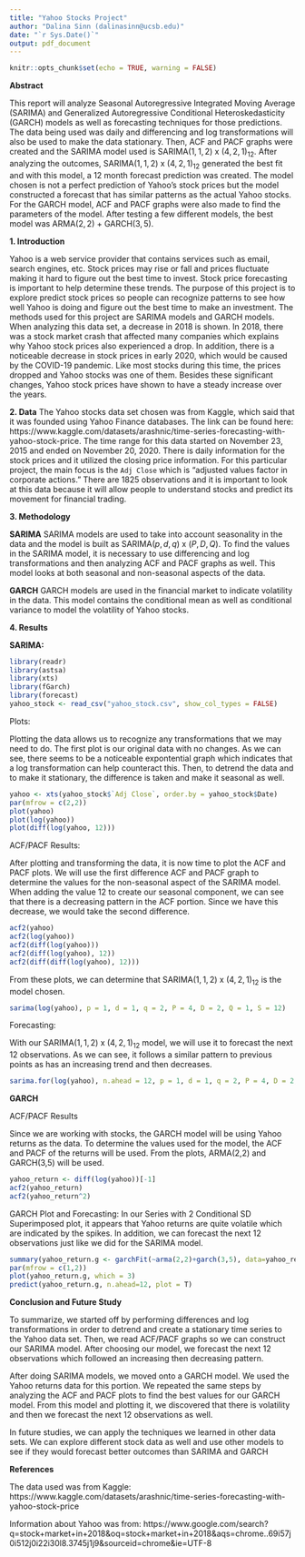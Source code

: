 ```yaml
---
title: "Yahoo Stocks Project"
author: "Dalina Sinn (dalinasinn@ucsb.edu)"
date: "`r Sys.Date()`"
output: pdf_document
---
```


```r
knitr::opts_chunk$set(echo = TRUE, warning = FALSE)
```


**Abstract**

This report will analyze Seasonal Autoregressive Integrated Moving Average (SARIMA) and Generalized Autoregressive Conditional Heteroskedasticity (GARCH) models as well as forecasting techniques for those predictions. The data being used was daily and differencing and log transformations will also be used to make the data stationary. Then, ACF and PACF graphs were created and the SARIMA model used is SARIMA$(1,1,2)$ x $(4,2,1)_{12}$. After analyzing the outcomes, SARIMA$(1,1,2)$ x $(4,2,1)_{12}$ generated the best fit and with this model, a 12 month forecast prediction was created. The model chosen is not a perfect prediction of Yahoo's stock prices but the model constructed a forecast that has similar patterns as the actual Yahoo stocks. For the GARCH model, ACF and PACF graphs were also made to find the parameters of the model. After testing a few different models, the best model was ARMA$(2,2)$ $+$ GARCH$(3,5)$. 

\newpage
**1. Introduction**

Yahoo is a web service provider that contains services such as email, search engines, etc. Stock prices may rise or fall and prices fluctuate making it hard to figure out the best time to invest. Stock price forecasting is important to help determine these trends. The purpose of this project is to explore predict stock prices so people can recognize patterns to see how well Yahoo is doing and figure out the best time to make an investment. The methods used for this project are SARIMA models and GARCH models. When analyzing this data set, a decrease in 2018 is shown. In 2018, there was a stock market crash that affected many companies which explains why Yahoo stock prices also experienced a drop. In addition, there is a noticeable decrease in stock prices in early 2020, which would be caused by the COVID-19 pandemic. Like most stocks during this time, the prices dropped and Yahoo stocks was one of them. Besides these significant changes, Yahoo stock prices have shown to have a steady increase over the years.


\newpage
**2. Data**
The Yahoo stocks data set chosen was from Kaggle, which said that it was founded using Yahoo Finance databases. The link can be found here: https://www.kaggle.com/datasets/arashnic/time-series-forecasting-with-yahoo-stock-price. The time range for this data started on November 23, 2015 and ended on November 20, 2020. There is daily information for the stock prices and it utilized the closing price information. For this particular project, the main focus is the `Adj Close` which is "adjusted values factor in corporate actions." There are 1825 observations and it is important to look at this data because it will allow people to understand stocks and predict its movement for financial trading.

\newpage
**3. Methodology**

**SARIMA**
SARIMA models are used to take into account seasonality in the data and the model is built as SARIMA$(p,d,q)$ x $(P,D,Q)$. To find the values in the SARIMA model, it is necessary to use differencing and log transformations and then analyzing ACF and PACF graphs as well. This model looks at both seasonal and non-seasonal aspects of the data.


**GARCH**
GARCH models are used in the financial market to indicate volatility in the data. This model contains the conditional mean as well as conditional variance to model the volatility of Yahoo stocks.

\newpage
**4. Results**

**SARIMA:**
```r
library(readr)
library(astsa)
library(xts)
library(fGarch)
library(forecast)
yahoo_stock <- read_csv("yahoo_stock.csv", show_col_types = FALSE)
```


Plots:

Plotting the data allows us to recognize any transformations that we may need to do. The first plot is our original data with no changes. As we can see, there seems to be a noticeable expontential graph which indicates that a log transformation can help counteract this. Then, to detrend the data and to make it stationary, the difference is taken and make it seasonal as well.
```r
yahoo <- xts(yahoo_stock$`Adj Close`, order.by = yahoo_stock$Date)
par(mfrow = c(2,2))
plot(yahoo)
plot(log(yahoo))
plot(diff(log(yahoo, 12)))
```


ACF/PACF Results:

After plotting and transforming the data, it is now time to plot the ACF and PACF plots. We will use the first difference ACF and PACF graph to determine the values for the non-seasonal aspect of the SARIMA model. When adding the value 12 to create our seasonal component, we can see that there is a decreasing pattern in the ACF portion. Since we have this decrease, we would take the second difference. 
```r
acf2(yahoo)
acf2(log(yahoo))
acf2(diff(log(yahoo)))
acf2(diff(log(yahoo), 12))
acf2(diff(diff(log(yahoo), 12)))
```


From these plots, we can determine that SARIMA$(1,1,2)$ x $(4,2,1)_{12}$ is the model chosen.
```r
sarima(log(yahoo), p = 1, d = 1, q = 2, P = 4, D = 2, Q = 1, S = 12)
```

Forecasting:

With our SARIMA$(1,1,2)$ x $(4,2,1)_{12}$ model, we will use it to forecast the next 12 observations. As we can see, it follows a similar pattern to previous points as has an increasing trend and then decreases.
```r
sarima.for(log(yahoo), n.ahead = 12, p = 1, d = 1, q = 2, P = 4, D = 2, Q = 1, S = 12)
```



**GARCH**


ACF/PACF Results


Since we are working with stocks, the GARCH model will be using Yahoo returns as the data. To determine the values used for the model, the ACF and PACF of the returns will be used. From the plots, ARMA(2,2) and GARCH(3,5) will be used.
```r
yahoo_return <- diff(log(yahoo))[-1]
acf2(yahoo_return)
acf2(yahoo_return^2)
```


GARCH Plot and Forecasting: 
In our Series with 2 Conditional SD Superimposed plot, it appears that Yahoo returns are quite volatile which are indicated by the spikes. In addition, we can forecast the next 12 observations just like we did for the SARIMA model.
```r
summary(yahoo_return.g <- garchFit(~arma(2,2)+garch(3,5), data=yahoo_return, cond.dist='std'))
par(mfrow = c(1,2))
plot(yahoo_return.g, which = 3)
predict(yahoo_return.g, n.ahead=12, plot = T)
```


\newpage
**Conclusion and Future Study**


To summarize, we started off by performing differences and log transformations in order to detrend and create a stationary time series to the Yahoo data set. Then, we read ACF/PACF graphs so we can construct our SARIMA model. After choosing our model, we forecast the next 12 observations which followed an increasing then decreasing pattern. 


After doing SARIMA models, we moved onto a GARCH model. We used the Yahoo returns data for this portion. We repeated the same steps by analyzing the ACF and PACF plots to find the best values for our GARCH model. From this model and plotting it, we discovered that there is volatility and then we forecast the next 12 observations as well.


In future studies, we can apply the techniques we learned in other data sets. We can explore different stock data as well and use other models to see if they would forecast better outcomes than SARIMA and GARCH


\newpage
**References**

The data used was from Kaggle: https://www.kaggle.com/datasets/arashnic/time-series-forecasting-with-yahoo-stock-price

Information about Yahoo was from: https://www.google.com/search?q=stock+market+in+2018&oq=stock+market+in+2018&aqs=chrome..69i57j0i512j0i22i30l8.3745j1j9&sourceid=chrome&ie=UTF-8 





